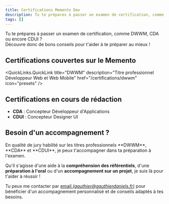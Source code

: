 ```yaml
---
title: Certifications Memento Dev
description: Tu te prépares à passer un examen de certification, comme DWWM, CDA ou encore CDUI ? Découvre donc de bons conseils pour t'aider à te préparer au mieux !
tags: []
---
```



Tu te prépares à passer un examen de certification, comme DWWM, CDA ou encore CDUI ?  
Découvre donc de bons conseils pour t'aider à te préparer au mieux !

## Certifications couvertes sur le Memento

<QuickLinks>

<QuickLinks.QuickLink
  title="DWWM"
  description="Titre professionnel Développeur Web et Web Mobile"
  href="/certifications/dwwm"
  icon="presets"
/>

</QuickLinks>

## Certifications en cours de rédaction

- **CDA** : Concepteur Développeur d'Applications
- **CDUI** : Concepteur Designer UI

## Besoin d'un accompagnement ?

<Callout type="note" title="Accompagnement">
  En qualité de jury habilité sur les titres professionnels **DWWM**, **CDA** et **CDUI**, je peux t'accompagner dans ta préparation à l'examen.

  Qu'il s'agisse d'une aide à la **compréhension des référentiels**, d'une **préparation à l'oral** ou d'un **accompagnement sur un projet**, je suis là pour t'aider à réussir !

  Tu peux me contacter par [email _(gauthier@gauthierdaniels.fr)_](mailto:gauthier@gauthierdaniels?subject=Demande%20d'accompagnement%20pour%20le%20titre%20professionnel%20X) pour bénéficier d'un accompagnement personnalisé et de conseils adaptés à tes besoins.
</Callout>
